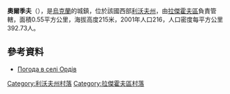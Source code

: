 {{coord|50|22|18|N|24|31|2|E|scale:100000|display=title}}

'''奧爾季夫'''（{{lang-uk|Ордів}}），是[[烏克蘭|烏克蘭]]的城鎮，位於該國西部[[利沃夫州|利沃夫州]]，由[[拉傑霍夫區|拉傑霍夫區]]負責管轄，面積0.55平方公里，海拔高度215米，2001年人口216，人口密度每平方公里392.73人。

==參考資料==
* [http://weather.in.ua/ua/l'vovskaja/19042 Погода в селі Ордів] {{Wayback|url=http://weather.in.ua/ua/l'vovskaja/19042 |date=20111221154738 }}

[[Category:利沃夫州村落|Category:利沃夫州村落]]
[[Category:拉傑霍夫區村落|Category:拉傑霍夫區村落]]


{{Lviv-geo-stub}}